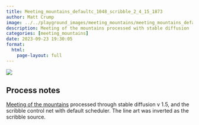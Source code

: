 ```yaml
---
title: Meeting_mountains_defaultc_1048_scribble_2_4_15_1873
author: Matt Crump
image: ../../playground_images/meeting_mountains/meeting_mountains_defaultC_1048_scribble_2_4_15_1873.jpeg
description: Meeting of the mountains processed with stable diffusion
categories: [meeting_mountains]
date: 2023-09-23 19:30:05
format:
  html:
    page-layout: full
---
```


![](../../playground_images/meeting_mountains/meeting_mountains_defaultC_1048_scribble_2_4_15_1873.jpeg)

## Process notes

[Meeting of the mountains](hhttps://www.crumplab.com/things/things/Colorlands/Meeting_Of_The_Mountains.html) processed through stable diffusion v 1.5, and the scribble control net with default scheduler. The line art was inverted as the scribble source.

